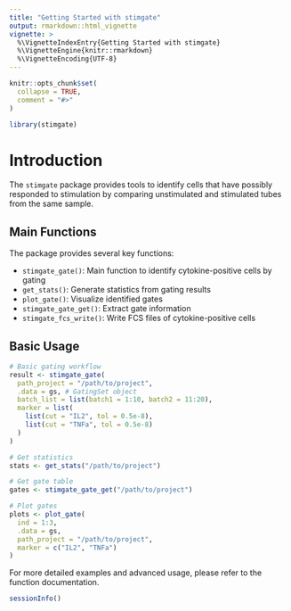 ```yaml
---
title: "Getting Started with stimgate"
output: rmarkdown::html_vignette
vignette: >
  %\VignetteIndexEntry{Getting Started with stimgate}
  %\VignetteEngine{knitr::rmarkdown}
  %\VignetteEncoding{UTF-8}
---
```


```r
knitr::opts_chunk$set(
  collapse = TRUE,
  comment = "#>"
)
```

```r
library(stimgate)
```

# Introduction

The `stimgate` package provides tools to identify cells that have possibly responded to stimulation by comparing unstimulated and stimulated tubes from the same sample.

## Main Functions

The package provides several key functions:

- `stimgate_gate()`: Main function to identify cytokine-positive cells by gating
- `get_stats()`: Generate statistics from gating results
- `plot_gate()`: Visualize identified gates
- `stimgate_gate_get()`: Extract gate information
- `stimgate_fcs_write()`: Write FCS files of cytokine-positive cells

## Basic Usage

```r
# Basic gating workflow
result <- stimgate_gate(
  path_project = "/path/to/project",
  .data = gs, # GatingSet object
  batch_list = list(batch1 = 1:10, batch2 = 11:20),
  marker = list(
    list(cut = "IL2", tol = 0.5e-8),
    list(cut = "TNFa", tol = 0.5e-8)
  )
)

# Get statistics
stats <- get_stats("/path/to/project")

# Get gate table
gates <- stimgate_gate_get("/path/to/project")

# Plot gates
plots <- plot_gate(
  ind = 1:3,
  .data = gs,
  path_project = "/path/to/project",
  marker = c("IL2", "TNFa")
)
```

For more detailed examples and advanced usage, please refer to the function documentation.

```r
sessionInfo()
```